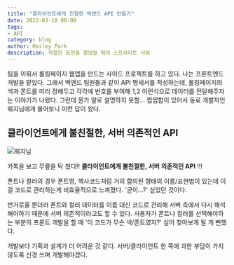 ```yaml
---
title: "클라이언트에게 친절한 백엔드 API 만들기"
date: 2022-03-10 08:00
tags:
- API
category: blog
author: Hailey Park
description: 적절한 표현을 찾았을 때의 스프라이트 샤워  
---
```


팀을 이뤄서 롤링페이지 웹앱을 만드는 사이드 프로젝트를 하고 있다. 
나는 프론트엔드 개발을 맡았다. 그래서 백엔드 팀원들과 같이 API 명세서를 작성하는데, 
롤링페이지의 색과 폰트를 미리 정해두고 각각에 번호를 부여해 1,2 이런식으로 데이터를 전달해주자는 이야기가 나왔다. 
그런데 뭔가 말로 설명하지 못할... 찜찜함이 있어서 동료 개발자인 웨지님에게 물어보니 이런 답이 왔다.

## 클라이언트에게 불친절한, 서버 의존적인 API

![웨지님](/images/blog/apitip.png)

카톡을 보고 무릎을 탁 쳤다!! **클라이언트에게 불친절한, 서버 의존적인 API** !!!

폰트나 컬러의 경우 폰트명, 헥사코드처럼 거의 합의된 형태의 이름/표현법이 있는데 이걸 코드로 관리하는게 비효율적으로 느껴졌다. '굳이...?' 싶었던 것이다.

번거로울 뿐더러 폰트와 컬러 데이터를 이름 대신 코드로 관리해 서버 측에서 다시 해석해야하기 때문에 서버 의존적이라고도 할 수 있다. 사용자가 폰트나 컬러를 선택해야하는 부분의 프론트 개발을 할 때 '이 코드가 무슨 색/폰트였지?' 싶어 찾아보게 될 게 뻔했다.

개발보다 기획과 설계가 더 어려운 것 같다. 서버/클라이언트 한 쪽에 과한 부담이 가지 않도록 신경 쓰며 개발해야겠다. 